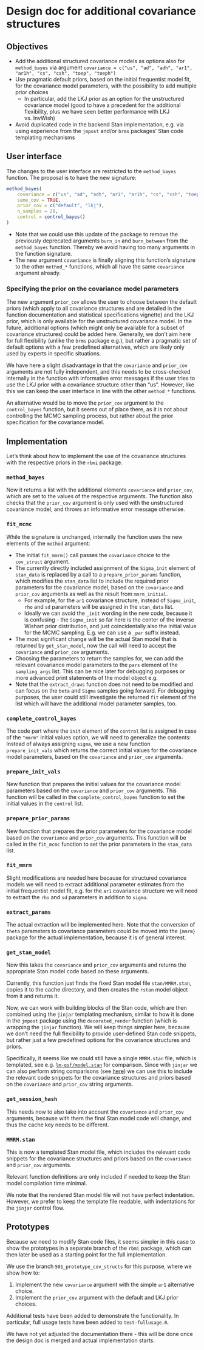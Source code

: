 # Design doc for additional covariance structures

## Objectives

- Add the additional structured covariance models as options also for `method_bayes` via argument `covariance = c("us", "ad", "adh", "ar1", "ar1h", "cs", "csh", "toep", "toeph")`
- Use pragmatic default priors, based on the initial frequentist model fit, for the covariance model parameters, with the possibility to add multiple prior choices
  - In particular, add the LKJ prior as an option for the unstructured covariance model (good to have a precedent for the additional flexibility, plus we have seen better performance with LKJ vs. InvWish)
- Avoid duplicated code in the backend Stan implementation, e.g. via using experience from the `jmpost` and/or `brms` packages' Stan code templating mechanisms

## User interface

The changes to the user interface are restricted to the `method_bayes` function. The proposal is to have the new signature:

```r
method_bayes(
    covariance = c("us", "ad", "adh", "ar1", "ar1h", "cs", "csh", "toep", "toeph"),
    same_cov = TRUE,
    prior_cov = c("default", "lkj"),
    n_samples = 20,
    control = control_bayes()    
)
```

- Note that we could use this update of the package to remove the previously deprecated arguments `burn_in` and `burn_between` from the `method_bayes` function. Thereby we avoid having too many arguments in the function signature.
- The new argument `covariance` is finally aligning this function's signature to the other `method_*` functions, which all have the same `covariance` argument already.

### Specifying the prior on the covariance model parameters 

The new argument `prior_cov` allows the user to choose between the default priors (which apply to all covariance structures and are detailed in the function documentation and statistical specifications vignette) and the LKJ prior, which is only available for the unstructured covariance model. In the future, additional options (which might only be available for a subset of covariance structures) could be added here. Generally, we don't aim here for full flexibility (unlike the `brms` package e.g.), but rather a pragmatic set of default options with a few predefined alternatives, which are likely only used by experts in specific situations.

We have here a slight disadvantage in that the `covariance` and `prior_cov` arguments are not fully independent, and this needs to be cross-checked internally in the function with informative error messages if the user tries to use the LKJ prior with a covariance structure other than "us". However, like this we can keep the user interface in line with the other `method_*` functions. 

An alternative would be to move the `prior_cov` argument to the `control_bayes` function, but it seems out of place there, as it is not about controlling the MCMC sampling process, but rather about the prior specification for the covariance model.

## Implementation

Let's think about how to implement the use of the covariance structures with the respective priors in the `rbmi` package.

### `method_bayes`

Now it returns a list with the additional elements `covariance` and `prior_cov`, which are set to the values of the respective arguments. The function also checks that the `prior_cov` argument is only used with the unstructured covariance model, and throws an informative error message otherwise.

### `fit_mcmc`

While the signature is unchanged, internally the function uses the new elements of the `method` argument:

- The initial `fit_mmrm()` call passes the `covariance` choice to the `cov_struct` argument.
- The currently directly included assignment of the `Sigma_init` element of `stan_data` is replaced by a call to a `prepare_prior_params` function, which modifies the `stan_data` list to include the required prior parameters for the covariance model, based on the `covariance` and `prior_cov` arguments as well as the result from `mmrm_initial`.
  - For example, for the `ar1` covariance structure, instead of `Sigma_init`, `rho` and `sd` parameters will be assigned in the `stan_data` list. 
  - Ideally we can avoid the `_init` wording in the new code, because it is confusing - the `Sigma_init` so far here is the center of the inverse Wishart prior distribution, and just coincidentally also the initial value for the MCMC sampling. E.g. we can use a `_par` suffix instead.
- The most significant change will be the actual Stan model that is returned by `get_stan_model`, now the call will need to accept the `covariance` and `prior_cov` arguments.
- Choosing the parameters to return the samples for, we can add the relevant covariance model parameters to the `pars` element of the `sampling_args` list. This can be nice later for debugging purposes or more advanced print statements of the model object e.g.
- Note that the `extract_draws` function does not need to be modified and can focus on the `beta` and `Sigma` samples going forward. For debugging purposes, the user could still investigate the returned `fit` element of the list which will have the additional model parameter samples, too.

### `complete_control_bayes`

The code part where the `init` element of the `control` list is assigned in case of the `"mmrm"` initial values option, we will need to generalize the contents: Instead of always assigning `sigma`, we use a new function `prepare_init_vals` which returns the correct initial values for the covariance model parameters, based on the `covariance` and `prior_cov` arguments.

### `prepare_init_vals`

New function that prepares the initial values for the covariance model parameters based on the `covariance` and `prior_cov` arguments. This function will be called in the `complete_control_bayes` function to set the initial values in the `control` list.

### `prepare_prior_params`

New function that prepares the prior parameters for the covariance model based on the `covariance` and `prior_cov` arguments. This function will be called in the `fit_mcmc` function to set the prior parameters in the `stan_data` list.

### `fit_mmrm`

Slight modifications are needed here because for structured covariance models we will need to extract additional parameter estimates from the initial frequentist model fit, e.g. for the `ar1` covariance structure we will need to extract the `rho` and `sd` parameters in addition to `sigma`.

### `extract_params`

The actual extraction will be implemented here. Note that the conversion of `theta` parameters to covariance parameters could be moved into the `{mmrm}` package for the actual implementation, because it is of general interest. 

### `get_stan_model`

Now this takes the `covariance` and `prior_cov` arguments and returns the appropriate Stan model code based on these arguments.

Currently, this function just finds the fixed Stan model file `stan/MMRM.stan`, copies it to the cache directory, and then creates the `rstan` model object from it and returns it.

Now, we can work with building blocks of the Stan code, which are then combined using the `jinjar` templating mechanism, similar to how it is done in the `jmpost` package using the `decorated_render` function (which is wrapping the `jinjar` function).
We will keep things simpler here, because we don't need the full flexibility to provide user-defined Stan code snippets, but rather just a few predefined options for the covariance structures and priors.

Specifically, it seems like we could still have a single `MMRM.stan` file, which is templated, see e.g. [`lm-gsf/model.stan`](https://github.com/Genentech/jmpost/blob/main/inst/stan/lm-gsf/model.stan) for comparison. Since with `jinjar` we can also perform string comparisons (see [here](https://davidchall.github.io/jinjar/articles/template-syntax.html#comparisons)) we can use this to include the relevant code snippets for the covariance structures and priors based on the `covariance` and `prior_cov` string arguments.

### `get_session_hash`

This needs now to also take into account the `covariance` and `prior_cov` arguments, because with them the final Stan model code will change, and thus the cache key needs to be different.

### `MMRM.stan`

This is now a templated Stan model file, which includes the relevant code snippets for the covariance structures and priors based on the `covariance` and `prior_cov` arguments.

Relevant function definitions are only included if needed to keep the Stan model compilation time minimal.

We note that the rendered Stan model file will not have perfect indentation. However, we prefer to keep the template file readable, with indentations for the `jinjar` control flow. 

## Prototypes

Because we need to modify Stan code files, it seems simpler in this case to show the prototypes in a separate branch of the `rbmi` package, which can then later be used as a starting point for the full implementation.

We use the branch `501_prototype_cov_structs` for this purpose, where we show how to:

1. Implement the new `covariance` argument with the simple `ar1` alternative choice.
1. Implement the `prior_cov` argument with the default and LKJ prior choices.

Additional tests have been added to demonstrate the functionality. In particular, full usage tests have been added to `test-fullusage.R`.

We have not yet adjusted the documentation there - this will be done once the design doc is merged and actual implementation starts. 